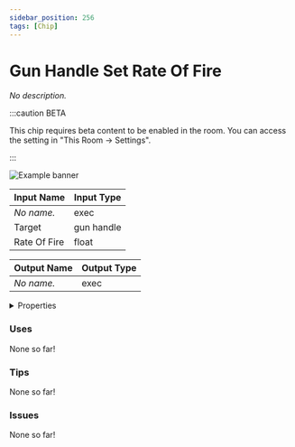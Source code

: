 ```yaml
---
sidebar_position: 256
tags: [Chip]
---
```


# Gun Handle Set Rate Of Fire

*No description.*

:::caution BETA

This chip requires beta content to be enabled in the room. You can access the setting in "This Room -> Settings".

:::

![Example banner](./assets/0f501beb-e2d2-471b-a8f9-054ac8e006ca.svg)

| Input Name | Input Type |
|-----------|-----------|
| *No name.* | exec |
| Target | gun handle |
| Rate Of Fire | float |

| Output Name | Output Type |
|-----------|-----------|
| *No name.* | exec |


<details>
  <summary>Properties</summary>
  <div>
    <div>
    <table>
      <thead>
        <tr>
          <th>Is beta required?</th>
          <th>✅</th>
        </tr>
        <tr>
          <th>Is this chip a trolling risk?</th>
          <th>❌</th>
        </tr>
        <tr>
          <th>Chip UUPD</th>
          <th>._uuid</th>
        </tr>
      </thead>
    </table>
    </div>
  </div>
</details>

### Uses

None so far!

### Tips

None so far!

### Issues

None so far!